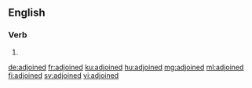 ==English==

===Verb===
{{head|en|verb form}}

# {{en-past of|adjoin}}

[[de:adjoined]]
[[fr:adjoined]]
[[ku:adjoined]]
[[hu:adjoined]]
[[mg:adjoined]]
[[ml:adjoined]]
[[fi:adjoined]]
[[sv:adjoined]]
[[vi:adjoined]]